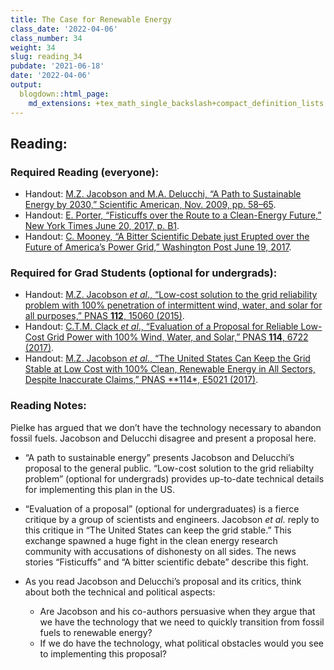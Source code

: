 ```yaml
---
title: The Case for Renewable Energy
class_date: '2022-04-06'
class_number: 34
weight: 34
slug: reading_34
pubdate: '2021-06-18'
date: '2022-04-06'
output:
  blogdown::html_page:
    md_extensions: +tex_math_single_backslash+compact_definition_lists
---
```

## Reading:

### Required Reading (everyone):

* Handout: [M.Z. Jacobson and M.A. Delucchi, "A Path to Sustainable Energy by 2030," Scientific American, Nov. 2009, pp. 58--65](https://web.stanford.edu/group/efmh/jacobson/Articles/I/sad1109Jaco5p.indd.pdf){target="_blank"}.
* Handout: [E. Porter, "Fisticuffs over the Route to a Clean-Energy Future," New York Times June 20, 2017, p. B1
  ](https://www.nytimes.com/2017/06/20/business/energy-environment/renewable-energy-national-academy-matt-jacobson.html){target="_blank"}.
* Handout: [C. Mooney, "A Bitter Scientific Debate just Erupted over the Future of America's Power Grid," Washington Post June 19, 2017
  ](https://www.washingtonpost.com/news/energy-environment/wp/2017/06/19/a-bitter-scientific-debate-just-erupted-over-the-future-of-the-u-s-electric-grid/){target="_blank"}.

### Required for Grad Students (optional for undergrads):

* Handout: [M.Z. Jacobson _et al_., "Low-cost solution to the grid reliability problem with 100% penetration of intermittent wind, water, and solar for all purposes," PNAS **112**, 15060 (2015)](http://www.pnas.org/content/112/49/15060){target="_blank"}.
* Handout: [C.T.M. Clack _et al_., "Evaluation of a Proposal for Reliable Low-Cost Grid Power with 100% Wind, Water, and Solar," PNAS **114**, 6722 (2017)](http://www.pnas.org/content/114/26/6722){target="_blank"}.
* Handout: [M.Z. Jacobson _et al_., "The United States Can Keep the Grid Stable at Low Cost with 100% Clean, Renewable Energy in All Sectors, Despite Inaccurate Claims," PNAS **114*, E5021 (2017)](http://www.pnas.org/content/114/26/E5021){target="_blank"}.

### Reading Notes:

Pielke has argued that we don't have the technology necessary to abandon fossil fuels. Jacobson and Delucchi disagree and present a proposal here.

* "A path to sustainable energy" presents Jacobson and Delucchi's proposal to the general public. "Low-cost solution to the grid reliabilty problem" (optional for undergrads) provides up-to-date technical details for implementing this plan in the US.
* "Evaluation of a proposal" (optional for undergraduates) is a fierce critique by a group of scientists and engineers. Jacobson _et al._ reply to this critique in "The United States can keep the grid stable." This exchange spawned a huge fight in the clean energy research community with accusations of dishonesty on all sides. The news stories "Fisticuffs" and "A bitter scientific debate" describe this fight.
* As you read Jacobson and Delucchi's proposal and its critics, think about both the technical and political aspects:

    * Are Jacobson and his co-authors persuasive when they argue that we have the technology that we need to quickly transition from fossil fuels to renewable energy?
    * If we do have the technology, what political obstacles would you see to implementing this proposal?
